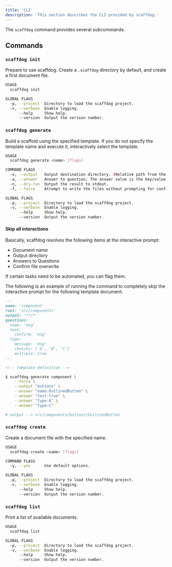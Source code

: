 ```yaml
---
title: 'CLI'
description: 'This section describes the CLI provided by scaffdog.'
---
```


The `scaffdog` command provides several subcommands.

## Commands

### `scaffdog init`

Prepare to use scaffdog. Create a `.scaffdog` directory by default, and create a first document file.

```bash
USAGE
  scaffdog init

GLOBAL FLAGS
  -p, --project  Directory to load the scaffdog project.
  -v, --verbose  Enable logging.
      --help     Show help.
      --version  Output the version number.
```

### `scaffdog generate`

Build a scaffold using the specified template. If you do not specify the template name and execute it, interactively select the template.

```bash
USAGE
  scaffdog generate <name> [flags]

COMMAND FLAGS
  -o, --output   Output destination directory. (Relative path from the `root` option)
  -a, --answer   Answer to question. The answer value is the key/value separated by ":" and can be specified multiple times.
  -n, --dry-run  Output the result to stdout.
  -f, --force    Attempt to write the files without prompting for confirmation.

GLOBAL FLAGS
  -p, --project  Directory to load the scaffdog project.
  -v, --verbose  Enable logging.
      --help     Show help.
      --version  Output the version number.
```

#### Skip all interactions

Basically, scaffdog resolves the following items at the interactive prompt:

- Document name
- Output directory
- Answers to Questions
- Confirm file overwrite

If certain tasks need to be automated, you can flag them.

The following is an example of running the command to completely skip the interactive prompt for the following template document.

```markdown
---
name: 'component'
root: 'src/components'
output: '**/*'
questions:
  name: 'msg'
  test:
    confirm: 'msg'
  type:
    message: 'msg'
    choices: ['A', 'B', 'C']
    multiple: true
---

<!-- template definition -->
```

```bash
$ scaffdog generate component \
    --force \
    --output "buttons" \
    --answer "name:OutlinedButton" \
    --answer "test:true" \
    --answer "type:A" \
    --answer "type:C"

# output --> src/components/buttons/OutlinedButton
```

### `scaffdog create`

Create a document file with the specified name.

```bash
USAGE
  scaffdog create <name> [flags]

COMMAND FLAGS
  -y, --yes      Use default options.

GLOBAL FLAGS
  -p, --project  Directory to load the scaffdog project.
  -v, --verbose  Enable logging.
      --help     Show help.
      --version  Output the version number.
```

### `scaffdog list`

Print a list of available documents.

```bash
USAGE
  scaffdog list

GLOBAL FLAGS
  -p, --project  Directory to load the scaffdog project.
  -v, --verbose  Enable logging.
      --help     Show help.
      --version  Output the version number.
```
